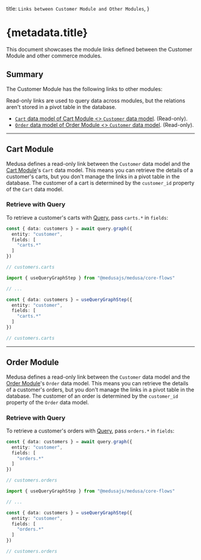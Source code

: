 
  title: `Links between Customer Module and Other Modules`,
}

# {metadata.title}

This document showcases the module links defined between the Customer Module and other commerce modules.

## Summary

The Customer Module has the following links to other modules:

<Note title="Tip">

Read-only links are used to query data across modules, but the relations aren't stored in a pivot table in the database.

</Note>

- [`Cart` data model of Cart Module \<\> `Customer` data model](#cart-module). (Read-only).
- [`Order` data model of Order Module \<\> `Customer` data model](#order-module). (Read-only).

---

## Cart Module

Medusa defines a read-only link between the `Customer` data model and the [Cart Module](../../cart/page.mdx)'s `Cart` data model. This means you can retrieve the details of a customer's carts, but you don't manage the links in a pivot table in the database. The customer of a cart is determined by the `customer_id` property of the `Cart` data model.

### Retrieve with Query

To retrieve a customer's carts with [Query](!docs!/learn/fundamentals/module-links/query), pass `carts.*` in `fields`:

<CodeTabs group="relation-query">
  <CodeTab label="query.graph" value="method">

```ts
const { data: customers } = await query.graph({
  entity: "customer",
  fields: [
    "carts.*"
  ]
})

// customers.carts
```

  </CodeTab>
  <CodeTab label="useQueryGraphStep" value="step">

```ts
import { useQueryGraphStep } from "@medusajs/medusa/core-flows"

// ...

const { data: customers } = useQueryGraphStep({
  entity: "customer",
  fields: [
    "carts.*"
  ]
})

// customers.carts
```

  </CodeTab>
</CodeTabs>

---

## Order Module

Medusa defines a read-only link between the `Customer` data model and the [Order Module](../../order/page.mdx)'s `Order` data model. This means you can retrieve the details of a customer's orders, but you don't manage the links in a pivot table in the database. The customer of an order is determined by the `customer_id` property of the `Order` data model.

### Retrieve with Query

To retrieve a customer's orders with [Query](!docs!/learn/fundamentals/module-links/query), pass `orders.*` in `fields`:

<CodeTabs group="relation-query">
  <CodeTab label="query.graph" value="method">

```ts
const { data: customers } = await query.graph({
  entity: "customer",
  fields: [
    "orders.*"
  ]
})

// customers.orders
```

  </CodeTab>
  <CodeTab label="useQueryGraphStep" value="step">

```ts
import { useQueryGraphStep } from "@medusajs/medusa/core-flows"

// ...

const { data: customers } = useQueryGraphStep({
  entity: "customer",
  fields: [
    "orders.*"
  ]
})

// customers.orders
```

  </CodeTab>
</CodeTabs>